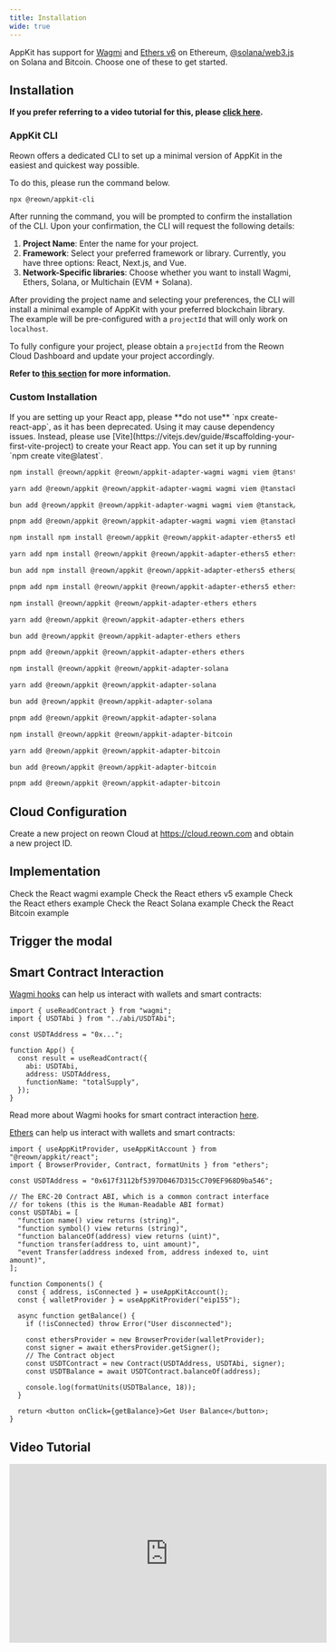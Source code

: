 ```yaml
---
title: Installation
wide: true
---
```








AppKit has support for [Wagmi](https://wagmi.sh/) and [Ethers v6](https://docs.ethers.org/v6/) on Ethereum, [@solana/web3.js](https://solana-labs.github.io/solana-web3.js/) on Solana and Bitcoin.
Choose one of these to get started.

## Installation

**If you prefer referring to a video tutorial for this, please [click here](#video-tutorial).**

### AppKit CLI

Reown offers a dedicated CLI to set up a minimal version of AppKit in the easiest and quickest way possible.

To do this, please run the command below.

```bash
npx @reown/appkit-cli
```

After running the command, you will be prompted to confirm the installation of the CLI. Upon your confirmation, the CLI will request the following details:

1. **Project Name**: Enter the name for your project.
2. **Framework**: Select your preferred framework or library. Currently, you have three options: React, Next.js, and Vue.
3. **Network-Specific libraries**: Choose whether you want to install Wagmi, Ethers, Solana, or Multichain (EVM + Solana).

After providing the project name and selecting your preferences, the CLI will install a minimal example of AppKit with your preferred blockchain library. The example will be pre-configured with a `projectId` that will only work on `localhost`.

To fully configure your project, please obtain a `projectId` from the Reown Cloud Dashboard and update your project accordingly.

**Refer to [this section](#cloud-configuration) for more information.**

### Custom Installation

<Warning>
  If you are setting up your React app, please **do not use** `npx
  create-react-app`, as it has been deprecated. Using it may cause dependency
  issues. Instead, please use
  [Vite](https://vitejs.dev/guide/#scaffolding-your-first-vite-project) to
  create your React app. You can set it up by running `npm create vite@latest`.
</Warning>

<Tabs>
<Tab title="Wagmi">

<CodeGroup>

```bash npm
npm install @reown/appkit @reown/appkit-adapter-wagmi wagmi viem @tanstack/react-query
```

```bash Yarn
yarn add @reown/appkit @reown/appkit-adapter-wagmi wagmi viem @tanstack/react-query
```

```bash Bun
bun add @reown/appkit @reown/appkit-adapter-wagmi wagmi viem @tanstack/react-query
```

```bash pnpm
pnpm add @reown/appkit @reown/appkit-adapter-wagmi wagmi viem @tanstack/react-query
```

</CodeGroup>

</Tab>
<Tab title="Ethers v5">

<CodeGroup>

```bash npm
npm install npm install @reown/appkit @reown/appkit-adapter-ethers5 ethers@5.7.2
```

```bash Yarn
yarn add npm install @reown/appkit @reown/appkit-adapter-ethers5 ethers@5.7.2
```

```bash Bun
bun add npm install @reown/appkit @reown/appkit-adapter-ethers5 ethers@5.7.2
```

```bash pnpm
pnpm add npm install @reown/appkit @reown/appkit-adapter-ethers5 ethers@5.7.2
```

</CodeGroup>

</Tab>
<Tab title="Ethers">

<CodeGroup>

```bash npm
npm install @reown/appkit @reown/appkit-adapter-ethers ethers
```

```bash Yarn
yarn add @reown/appkit @reown/appkit-adapter-ethers ethers
```

```bash Bun
bun add @reown/appkit @reown/appkit-adapter-ethers ethers
```

```bash pnpm
pnpm add @reown/appkit @reown/appkit-adapter-ethers ethers
```

</CodeGroup>

</Tab>
<Tab title="Solana">

<CodeGroup>

```bash npm
npm install @reown/appkit @reown/appkit-adapter-solana
```

```bash Yarn
yarn add @reown/appkit @reown/appkit-adapter-solana
```

```bash Bun
bun add @reown/appkit @reown/appkit-adapter-solana
```

```bash pnpm
pnpm add @reown/appkit @reown/appkit-adapter-solana
```

</CodeGroup>

</Tab>
<Tab title="Bitcoin">

<CodeGroup>

```bash npm
npm install @reown/appkit @reown/appkit-adapter-bitcoin
```

```bash Yarn
yarn add @reown/appkit @reown/appkit-adapter-bitcoin
```

```bash Bun
bun add @reown/appkit @reown/appkit-adapter-bitcoin
```

```bash pnpm
pnpm add @reown/appkit @reown/appkit-adapter-bitcoin
```

</CodeGroup>

</Tab>
</Tabs>

## Cloud Configuration

Create a new project on reown Cloud at https://cloud.reown.com and obtain a new project ID.

<CloudBanner />

## Implementation

<Tabs>
<Tab title="Wagmi">
<Card title="wagmi Example" href="https://github.com/reown-com/appkit-web-examples/tree/main/react/react-wagmi">
Check the React wagmi example
</Card>

<WagmiImplementation />

</Tab>
<Tab title="Ethers v5">
<Card title="Ethers v5 Example" href="https://github.com/reown-com/appkit-web-examples/tree/main/react/react-ethers5">
Check the React ethers v5 example
</Card>

<Ethers5Implementation />

</Tab>
<Tab title="Ethers">
<Card title="Ethers Example" href="https://github.com/reown-com/appkit-web-examples/tree/main/react/react-ethers">
Check the React ethers example
</Card>

<EthersImplementation />

</Tab>
<Tab title="Solana">
<Card title="Solana Example" href="https://github.com/reown-com/appkit-web-examples/tree/main/react/react-solana">
Check the React Solana example
</Card>

<SolanaImplementation />

</Tab>
<Tab title="Bitcoin">
<Card title="Bitcoin Example" href="https://github.com/reown-com/appkit-web-examples/tree/main/react/react-bitcoin">
Check the React Bitcoin example
</Card>

<BitcoinImplementation />

</Tab>
</Tabs>

## Trigger the modal

<Tabs>
<Tab title="Wagmi">

<WagmiModal />

</Tab>
<Tab title="Ethers v5">

<Ethers5Modal />

</Tab>
<Tab title="Ethers">

<EthersModal />

</Tab>
<Tab title="Solana">

<SolanaModal />

</Tab>
<Tab title="Bitcoin">

<BitcoinModal />

</Tab>
</Tabs>

## Smart Contract Interaction

<Tabs>
<Tab title="Wagmi">

[Wagmi hooks](https://wagmi.sh/react/api/hooks/useReadContract) can help us interact with wallets and smart contracts:

```tsx
import { useReadContract } from "wagmi";
import { USDTAbi } from "../abi/USDTAbi";

const USDTAddress = "0x...";

function App() {
  const result = useReadContract({
    abi: USDTAbi,
    address: USDTAddress,
    functionName: "totalSupply",
  });
}
```

Read more about Wagmi hooks for smart contract interaction [here](https://wagmi.sh/react/hooks/useReadContract).

</Tab>
<Tab title="Ethers">

[Ethers](https://docs.ethers.org/v6/) can help us interact with wallets and smart contracts:

```tsx
import { useAppKitProvider, useAppKitAccount } from "@reown/appkit/react";
import { BrowserProvider, Contract, formatUnits } from "ethers";

const USDTAddress = "0x617f3112bf5397D0467D315cC709EF968D9ba546";

// The ERC-20 Contract ABI, which is a common contract interface
// for tokens (this is the Human-Readable ABI format)
const USDTAbi = [
  "function name() view returns (string)",
  "function symbol() view returns (string)",
  "function balanceOf(address) view returns (uint)",
  "function transfer(address to, uint amount)",
  "event Transfer(address indexed from, address indexed to, uint amount)",
];

function Components() {
  const { address, isConnected } = useAppKitAccount();
  const { walletProvider } = useAppKitProvider("eip155");

  async function getBalance() {
    if (!isConnected) throw Error("User disconnected");

    const ethersProvider = new BrowserProvider(walletProvider);
    const signer = await ethersProvider.getSigner();
    // The Contract object
    const USDTContract = new Contract(USDTAddress, USDTAbi, signer);
    const USDTBalance = await USDTContract.balanceOf(address);

    console.log(formatUnits(USDTBalance, 18));
  }

  return <button onClick={getBalance}>Get User Balance</button>;
}
```

</Tab>
<Tab title="Solana">
  <SolanaPrograms />
</Tab>

</Tabs>

## Video Tutorial

<iframe
  width="560"
  height="315"
  src="https://www.youtube.com/embed/lxTGqXh7LiA?si=1MQMbtqQtM6KSfE0"
  title="YouTube video player"
  frameborder="0"
  allow="accelerometer; autoplay; clipboard-write; encrypted-media; gyroscope; picture-in-picture; web-share"
  referrerpolicy="strict-origin-when-cross-origin"
  allowfullscreen
></iframe>

